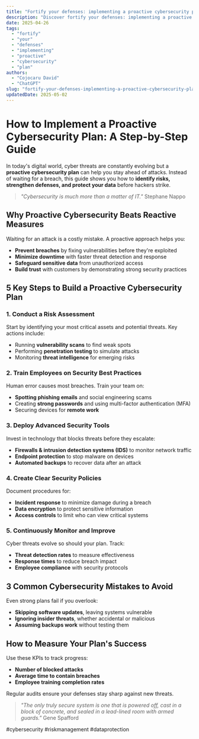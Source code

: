 ```yaml
---
title: "Fortify your defenses: implementing a proactive cybersecurity plan"
description: "Discover fortify your defenses: implementing a proactive cybersecurity plan with this in-depth guide, providing actionable insights and practical tips to boost your knowledge and results."
date: 2025-04-26
tags:
  - "fortify"
  - "your"
  - "defenses"
  - "implementing"
  - "proactive"
  - "cybersecurity"
  - "plan"
authors:
  - "Cojocaru David"
  - "ChatGPT"
slug: "fortify-your-defenses-implementing-a-proactive-cybersecurity-plan"
updatedDate: 2025-05-02
---
```


# How to Implement a Proactive Cybersecurity Plan: A Step-by-Step Guide  

In today's digital world, cyber threats are constantly evolving but a **proactive cybersecurity plan** can help you stay ahead of attacks. Instead of waiting for a breach, this guide shows you how to **identify risks, strengthen defenses, and protect your data** before hackers strike.  

> *"Cybersecurity is much more than a matter of IT."*   Stephane Nappo  

## Why Proactive Cybersecurity Beats Reactive Measures  

Waiting for an attack is a costly mistake. A proactive approach helps you:  

- **Prevent breaches** by fixing vulnerabilities before they're exploited  
- **Minimize downtime** with faster threat detection and response  
- **Safeguard sensitive data** from unauthorized access  
- **Build trust** with customers by demonstrating strong security practices  

## 5 Key Steps to Build a Proactive Cybersecurity Plan  

### 1. Conduct a Risk Assessment  

Start by identifying your most critical assets and potential threats. Key actions include:  

- Running **vulnerability scans** to find weak spots  
- Performing **penetration testing** to simulate attacks  
- Monitoring **threat intelligence** for emerging risks  

### 2. Train Employees on Security Best Practices  

Human error causes most breaches. Train your team on:  

- **Spotting phishing emails** and social engineering scams  
- Creating **strong passwords** and using multi-factor authentication (MFA)  
- Securing devices for **remote work**  

### 3. Deploy Advanced Security Tools  

Invest in technology that blocks threats before they escalate:  

- **Firewalls & intrusion detection systems (IDS)** to monitor network traffic  
- **Endpoint protection** to stop malware on devices  
- **Automated backups** to recover data after an attack  

### 4. Create Clear Security Policies  

Document procedures for:  

- **Incident response** to minimize damage during a breach  
- **Data encryption** to protect sensitive information  
- **Access controls** to limit who can view critical systems  

### 5. Continuously Monitor and Improve  

Cyber threats evolve so should your plan. Track:  

- **Threat detection rates** to measure effectiveness  
- **Response times** to reduce breach impact  
- **Employee compliance** with security protocols  

## 3 Common Cybersecurity Mistakes to Avoid  

Even strong plans fail if you overlook:  

- **Skipping software updates**, leaving systems vulnerable  
- **Ignoring insider threats**, whether accidental or malicious  
- **Assuming backups work** without testing them  

## How to Measure Your Plan's Success  

Use these KPIs to track progress:  

- **Number of blocked attacks**  
- **Average time to contain breaches**  
- **Employee training completion rates**  

Regular audits ensure your defenses stay sharp against new threats.  

> *"The only truly secure system is one that is powered off, cast in a block of concrete, and sealed in a lead-lined room with armed guards."*   Gene Spafford  

#cybersecurity #riskmanagement #dataprotection